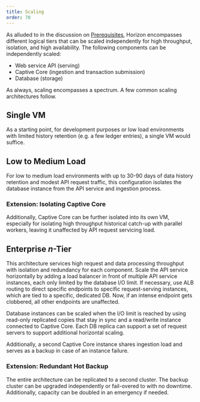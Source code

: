 ```yaml
---
title: Scaling
order: 70
---
```


As alluded to in the discussion on [Prerequisites](./prerequisites.mdx), Horizon encompasses different logical tiers that can be scaled independently for high throughput, isolation, and high availability. The following components can be independently scaled:

  - Web service API (serving)
  - Captive Core (ingestion and transaction submission)
  - Database (storage)

As always, scaling encompasses a spectrum. A few common scaling architectures follow.


## Single VM

As a starting point, for development purposes or low load environments with limited history retention (e.g. a few ledger entries), a single VM would suffice.


## Low to Medium Load 

For low to medium load environments with up to 30-90 days of data history retention and modest API request traffic, this configuration isolates the database instance from the API service and ingestion process. 

### Extension: Isolating Captive Core

Additionally, Captive Core can be further isolated into its own VM, especially for isolating high throughput historical catch-up with parallel workers, leaving it unaffected by API request servicing load. 


## Enterprise *n*-Tier

This architecture services high request and data processing throughput with isolation and redundancy for each component. Scale the API service horizontally by adding a load balancer in front of multiple API service instances, each only limited by the database I/O limit. If necessary, use ALB routing to direct specific endpoints to specific request-serving instances, which are tied to a specific, dedicated DB. Now, if an intense endpoint gets clobbered, all other endpoints are unaffected.

Database instances can be scaled when the I/O limit is reached by using read-only replicated copies that stay in sync and a read/write instance connected to Captive Core. Each DB replica can support a set of request servers to support additional horizontal scaling. 

Additionally, a second Captive Core instance shares ingestion load and serves as a backup in case of an instance failure.

### Extension: Redundant Hot Backup

The entire architecture can be replicated to a second cluster. The backup cluster can be upgraded independently or fail-overed to with no downtime. Additionally, capacity can be doubled in an emergency if needed. 
